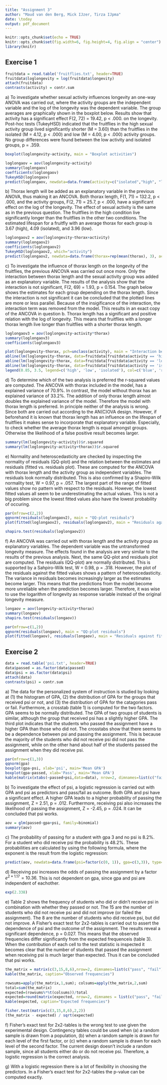 ```yaml
---
title: "Assignment 3"
author: "Maud van den Berg, Mick IJzer, Tirza IJpma"
date: \today
output: pdf_document
---
```


```r
knitr::opts_chunk$set(echo = TRUE)
knitr::opts_chunk$set(fig.width=6, fig.height=4, fig.align = "center")
library(knitr)
```



## Exercise 1


```r
fruitdata = read.table('fruitflies.txt', header=TRUE)
fruitdata$loglongevity = log(fruitdata$longevity)
attach(fruitdata)
contrasts(activity) = contr.sum
```


a)\newline
To investigate whether sexual activity influences longevity an one-way ANOVA was carried out, where the activity groups are the independent variable and the log of the longevity was the dependent variable. The group averages are graphically shown in the boxplot below. Results show that activity has a significant effect F(2, 72) = 19.42, p < .000. on the longevity.
Post-hoc tests (TukeyHSD) indicated that the fruitflies in the high sexual activity group lived significantly shorter (M = 3.60) than the fruitflies in the isolated (M = 4.12, p < .000) and low (M = 4.00, p < .000) activity groups. No group differences were found between the low activity and isolated groups, p = .359.
```r
boxplot(loglongevity~activity, main = "Boxplot activities")
```
```r
loglongaov = aov(loglongevity~activity)
summary(loglongaov)
coefficients(loglongaov)
TukeyHSD(loglongaov)
predict(loglongaov, newdata=data.frame(activity=c("isolated","high", "low")))
```


b)\newline
Thorax length will be added as an explanatory variable in the previous ANOVA, thus making it an ANCOVA. Both thorax length, F(1, 71) = 132.2, p < .000, and the activity groups, F(2, 71) = 25.7, p < .000, have a significant effect on the log of the longevity. The effect of sexual activity is the same as in the previous question.
The fruitflies in the high condition live significantly longer than the fruitflies in the other two conditions. The estimated lifespan for a fruitfly with an average thorax for each group is 3.67 (high), 4.09 (isolated), and 3.96 (low).
```r
loglongaov2 = aov(loglongevity~thorax+activity)
summary(loglongaov2)
coefficients(loglongaov2)
TukeyHSD(loglongaov2, which="activity")
predict(loglongaov2, newdata=data.frame(thorax=rep(mean(thorax), 3), activity=c("isolated","high", "low")))
```


c)\newline
To investigate the influence of thorax length on the longevity of the fruitflies, the previous ANCOVA was carried out once more. Only the interaction between thorax length and the sexual activity group was added as an explanatory variable. The results of the analysis show that the interaction is not significant, F(2, 69) = 1.93, p = 0.154. The graph below shows the estimates for each group depending on the thorax length. Since the interaction is not significant it can be concluded that the plotted lines are more or less parallel. Because of the insigificance of the interaction, the interaction term was removed from the model. This results in an exact copy of the ANCOVA in question b. 
Thorax length has a significant and positive relation with the log of longevity. This means that fruitflies with a longer thorax length live longer than fruitflies with a shorter thorax length.
```r
loglongaov3 = aov(loglongevity~activity*thorax)
summary(loglongaov3)
coefficients(loglongaov3)
```
```r
plot(loglongevity~thorax, pch=unclass(activity), main = "Interaction between sexual activity and thorax length")
abline(lm(loglongevity~thorax, data=fruitdata[fruitdata$activity == 'high', ]), col='blue')
abline(lm(loglongevity~thorax, data=fruitdata[fruitdata$activity == 'low', ]), col='red')
abline(lm(loglongevity~thorax, data=fruitdata[fruitdata$activity == 'isolated', ]), col='green')
legend(0.85, 3.5, legend=c('high', 'low', 'isolated'), col=c('blue', 'red', 'green'), pch=c(1,2,3))
```


d)\newline
To determine which of the two analysis is preferred the r-squared values are computed. The ANCOVA with thorax included in the model, has a explained variance of 70.9%. In contrast, the model without thorax has an explained variance of 33.2%. The addition of only thorax length almost doubles the explained variance of the model. Therefore the model with thorax length is preferred.
In principle neither of the analysis is wrong. Since both are carried out according to the AN(C)OVA design. However, if beforehand it is known that thorax length has an influence on the lifespan of fruitflies it makes sense to incorporate that explanatory variable. Especially, to check whether the average thorax length is equal amongst groups. Otherwise the likelihood of a false positive result becomes larger. 
```r
summary(lm(loglongevity~activity))$r.squared
summary(lm(loglongevity~activity+thorax))$r.squared
```


e)\newline
Normality and heteroscedasticity are checked by inspecting the normality of residuals (QQ-plot) and the relation between the estimates and residuals (fitted vs. residuals plot). These are computed for the ANCOVA with thorax length and the activity group as independent variables. The residuals look normally distributed. This is also confirmed by a Shapiro-Wilk normality test, W = 0.97, p = .057. The largest part of the range of fitted values show no pattern with respect to the residuals. However, the lowest fitted values all seem to be underestimating the actual values. This is not a big problem since the lowest fitted values also have the lowest probability of occuring.
```r
par(mfrow=c(2,2))
qqnorm(residuals(loglongaov2), main = "QQ-plot residuals")
plot(fitted(loglongaov2), residuals(loglongaov2), main = "Residuals against fited values")
```
```r
shapiro.test(residuals(loglongaov2))
```


f)\newline
An ANCOVA was carried out with thorax length and the activity group as explanatory variables. The dependent variable was the untransformed longevity measure. The effects found in the analysis are very similar to the results of the previous analysis.
Next, the same QQ-plot and residuals plot are computed. The residuals (QQ-plot) are normally distributed. This is supported by a Sahpiro-Wilk test, W = 0.98, p = .318. However, the plot of the residuals against the fitted values shows a pattern of heteroscedasticity. The variance in residuals becomes increasingly larger as the estimates become larger. This means that the predictions from the model become more unreliable when the prediction becomes larger. Therefore, it was wise to use the logarithm of longevity as response variable instead of the original longevity measure.
```r
longaov = aov(longevity~activity+thorax)
summary(longaov)
shapiro.test(residuals(longaov))

```
```r
par(mfrow=c(1,2))
qqnorm(residuals(longaov), main = "QQ-plot residuals")
plot(fitted(longaov), residuals(longaov), main = "Residuals against fitted values")

```



## Exercise 2


```r
data = read.table('psi.txt', header=TRUE)
data$passed = as.factor(data$passed)
data$psi = as.factor(data$psi)
attach(data)
contrasts(psi) = contr.sum
```


a)\newline
The data for the personalized system of instruction is studied by looking at (1) the histogram of GPA, (2) the distribution of GPA for the groups that received psi or not, and (3) the distribution of GPA for the catagories pass or fail. Furthermore, a crosstab (table 1) is computed for the two factors. GPA seems to be normally distributed. The GPA of two groups of students is similar, although the group that received psi has a slightly higher GPA. The third plot indicates that the students who passed the assignment have a higher GPA than those who did not. The crosstabs show that there seems to be a dependence between psi and passing the assignment. This is because the majority of the students who did not receive psi did not pass the assignment, while on the other hand about half of the students passed the assignment when they did receive psi.
```r
par(mfrow=c(1,3))
qqnorm(gpa)
boxplot(gpa~psi, xlab='psi', main='Mean GPA')
boxplot(gpa~passed, xlab='Pass', main='Mean GPA')
kable(matrix(xtabs(~passed+psi,data=data), nrow=2, dimnames=list(c("fail", "pass"), c("no psi", "psi"))), caption = "Observed frequencies")
```


b)\newline
To investigate the effect of psi, a logistic regression is carried out with GPA and psi as predictors and pass/fail as outcome. Both GPA and psi have a significant effect. A higher GPA leads to a higher probability of passing the assignment, Z = 2.51, p = .012. Furthermore, receiving psi also increases the likelihood of passing the assignment, Z = -2.45, p = .024. It can be concluded that psi works.
```r
aov = glm(passed~gpa+psi, family=binomial)
summary(aov)
```


c)\newline
The probability of passing for a student with gpa 3 and no psi is 8.2%. For a student who did receive psi the probability is 48.2%. These probabilities are calculated by using the following formula, where the exponent is the result from the logistic regression:
\newline
\begin{center}
$\frac{1}{1+e^{-(-10.43+3.064*GPA+1.17*psi))}}$
\end{center}
```r
predict(aov, newdata=data.frame(psi=factor(c(0, 1)), gpa=c(3,3)), type="response")
```


d)\newline
Receiving psi increases the odds of passing the assignment by a factor $e^{2*1.17} = 10.36$. This is not dependent on gpa, since gpa and psi are independent of eachother.
```r
exp(2.338)
```


e)\newline
Table 2 shows the frequency of students who did or didn't receive psi in combination with whether they passed or not. The 15 are the number of students who did not receive psi and did not improve (or failed the assignment). The 8 are the number of students who did receive psi, but did not improve. A Fisher's exact test for 2x2-tables is carried out to assert the dependence of psi and the outcome of the assignment. The results reveal a significant dependence, p = 0.027. This means that the observed frequencies differ significantly from the expected frequenceis (table 3). When the contribution of each cell to the test statistic is inspected it becomes clear that the number of students that passed the assignment when receiving psi is much larger than expected. Thus it can be concluded that psi works.
```r
the_matrix = matrix(c(3,15,8,6),nrow=2, dimnames=list(c("pass", "fail"), c("no psi", "psi")))
kable(the_matrix, caption="Observed frequencies")

rowsums=apply(the_matrix,1,sum); colsums=apply(the_matrix,2,sum)
total=sum(the_matrix)
expected=(rowsums%*%t(colsums))/total
expected=round(matrix(expected, nrow=2, dimnames = list(c("pass", "fail"), c("no psi", "psi"))),0)
kable(expected, caption="Expected frequencies")
```

```r
fisher.test(matrix(c(3,15,8,6),2,2))
(the_matrix - expected) / sqrt(expected)
```


f)\newline
Fisher's exact test for 2x2-tables is the wrong test to use given the experimental design. Contingency tables could be used when (a) a random sample is drawn from a population, (b) when a random sample is drawn for each level of the first factor, or (c) when a random sample is drawn for each level of the second factor. The current design doesn't include a random sample, since all students either do or do not receive psi. Therefore, a logistic regression is the correct analysis.


g)\newline
With a logistic regression there is a lot of flexibility in choosing the predictors.
In a Fisher's exact test for 2x2-tables the p-value can be computed exactly.
